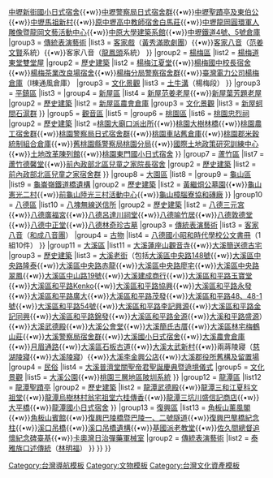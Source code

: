 {{Navbox 
|name = 桃園市文化資產
|title = [[桃園市文化資產|{{fontcolor|white|桃園市文化資產}}]]
|tracking = <includeonly>no</includeonly>
|style = width:100%;text-align:left;
|titlestyle = background:#A4345D;color:white;
|group-style = width:90px
|state = collapsed
|bodystyle=text-align:left;|group1 = 文化資產
|list1 = {{Navbox subgroup
|group1 = [[中壢區]]
|list1 = {{Navbox subgroup
|group1 = [[市定古蹟]]
|list1 =  [[國際電話無線電話中壢送信所]]{{•w}}[[中壢庄內厝子黃宅明德居]]
|group2 = [[臺灣歷史建築|歷史建築]]
|list2 = [[中平路故事館|中壢中平路縣府日式宿舍]]{{•w}}[[壢小故事森林|中壢國小日式宿舍]]{{•w}}[[中壢新街國小日式宿舍]]{{•w}}[[坜景町|中壢警察局日式宿舍群]]{{•w}}[[中壢聖蹟亭|中壢聖蹟亭及東伯公]]{{•w}}[[馬祖新村|中壢馬祖新村]]{{•w}}[[原中壢高中教師宿舍白馬莊]]{{•w}}[[龍岡圓環|中壢龍岡圓環軍人雕像暨龍岡文藝活動中心]]{{•w}}[[中原大學建築系館]]{{•w}}[[中壢五號倉庫藝文基地|中壢鐵道4號、5號倉庫]]
|group3 = [[傳統表演藝術]]
|list3 = [[客家戲]]（[[黃秀滿歌劇團]]）{{•w}}[[客家八音]]（[[范姜文賢]]系統）{{•w}}客家八音（[[龍鳳頭]]系統）
}}
|group2 = [[楊梅區]]
|list2 = {{Navbox subgroup
|group1 = [[市定古蹟]]
|list1 = [[楊梅道東堂玉明屋]]{{•w}}[[楊梅道東堂雙堂屋]]
|group2 = [[臺灣歷史建築|歷史建築]]
|list2 = [[楊梅江夏堂]]{{•w}}[[楊梅國中校長宿舍]]{{•w}}[[楊梅茶業改良場宿舍]]{{•w}}[[楊梅分局警察宿舍群]]{{•w}}[[臺灣電力公司楊梅倉庫]]（I棟通風倉庫）
|group3 = [[文化景觀]]
|list3 = [[土牛溝]]（楊梅段）
}}
|group3 = [[平鎮區]]
|list3 = {{Navbox subgroup 
|group1=[[臺灣歷史建築|歷史建築]]
|list1=[[平鎮延平路日式宿舍]]
}}
|group4 = [[新屋區]]
|list4 = {{Navbox subgroup
|group1 = [[市定古蹟]]
|list1 = [[新屋范姜祖堂]]{{•w}}[[新屋范姜老屋]]{{•w}}[[新屋葉芳題老屋]]
|group2 = [[臺灣歷史建築|歷史建築]]
|list2 = [[新屋區農會倉庫]]
|group3 = [[文化景觀]]
|list3 = [[新屋蚵間石滬群]]
}}
|group5 = [[觀音區]]
|list5 = {{Navbox subgroup
|group1 = [[國定古蹟]]
|list1 = [[白沙岬燈塔]]
|group2 = [[臺灣歷史建築|歷史建築]]
|list2 = [[草漯石門水庫移民新村衛生室]]
|group3 = [[保存技術及保存者]]
|list3 = [[瓦作]]（[[廖文蜜]]）
}}
|group6 = [[桃園區]]
|list6 = {{Navbox subgroup
|group1 = [[市定古蹟]]
|list1 =[[桃園景福宮]]{{•w}}[[桃園忠烈祠]]
|group2 = [[臺灣歷史建築|歷史建築]]
|list2 =[[桃園大廟口派出所]]{{•w}}[[桃園大樹林橋]]{{•w}}[[桃園農工宿舍群]]{{•w}}[[桃園77藝文町|桃園警察局日式宿舍群]]{{•w}}[[桃園車站舊倉庫]]{{•w}}[[桃園郡米穀統制組合倉庫]]{{•w}}[[舊桃園縣警察局桃園分局]]{{•w}}[[國際土地政策研究訓練中心]]{{•w}}[[土地改革陳列館]]{{•w}}[[桃園東門國小日式宿舍]]
}}
|group7 = [[蘆竹區]]
|list7 = {{Navbox subgroup
|group1 = [[市定古蹟]]
|list1 = [[蘆竹五福宮]]{{•w}}[[蘆竹德馨堂]]{{•w}}[[前內政部北區兒童之家院長宿舍]]
|group2 = [[臺灣歷史建築|歷史建築]]
|list2 = [[前內政部北區兒童之家宿舍群]]
}}
|group8 = [[大園區]]
|list8 = {{Navbox subgroup
|group1 = [[市定古蹟]]
|list1 = [[前空軍桃園基地設施群]]
|group2 = [[臺灣歷史建築|歷史建築]]
|list2 = [[臺水公司尖山配水池]]
|group3 = [[民俗]]
|list3 = [[竹圍福海宮飛輦轎、過金火]]
|group4 = [[考古遺址]]
|list4 = [[大園尖山遺址]]
}}
|group9 = [[龜山區]]
|list9 = {{Navbox subgroup
|group1 = [[市定古蹟]]
|list1 = [[壽山巖觀音寺]]{{•w}}[[龜崙嶺鐵道橋遺構]]
|group2 = [[臺灣歷史建築|歷史建築]]
|list2 = [[黃繼烔公墓園]]{{•w}}[[憲光二村|龜山憲光二村]]{{•w}}[[前龜山陸光三村活動中心]]{{•w}}[[龜山樟腦寮協和磚廠]]
}}
|group10 = [[八德區]]
|list10 = {{Navbox subgroup
|group1 = [[市定古蹟]]
|list1 = [[八德呂宅著存堂]]{{•w}}[[八塊無線送信所]]
|group2 = [[臺灣歷史建築|歷史建築]]
|list2 = [[八德三元宮]]{{•w}}[[八德廣福宮]]{{•w}}[[八德呂達川祠堂]]{{•w}}[[八德喻竹居]]{{•w}}[[八德敦德堂]]{{•w}}[[八德中正堂]]{{•w}}[[八德林奇珍古墓]]
|group3 = [[傳統表演藝術]]
|list3 = [[客家八音]]（[[和成八音團]]）
|group4 = [[古物]]
|list4 = [[八德國小昭和時代學校公文書冊]]（1組10件）
}}
|group11 = [[大溪區]]
|list11 = {{Navbox subgroup
|group1 = [[國定古蹟]]
|list1 = [[李騰芳古宅]]
|group2 = [[市定古蹟]]
|list2 = [[大溪齋明寺]]{{•w}}[[大溪蓮座山觀音寺]]{{•w}}[[簡送德古宅|大溪簡送德古宅]]
|group3 = [[臺灣歷史建築|歷史建築]]
|list3 = [[大溪老街]]（包括[[大溪區中央路148號]]{{•w}}[[大溪區中央路隆泰]]{{•w}}[[大溪區中央路赤龍]]{{•w}}[[大溪區中央路廖宅]]{{•w}}[[大溪區中央路翠鳳]]{{•w}}[[大溪區中山路19號]]{{•w}}[[簡阿牛#建成商行|大溪建成商行]]{{•w}}[[大溪區和平路玉寶堂]]{{•w}}[[大溪區和平路Kenko]]{{•w}}[[大溪區和平路協興]]{{•w}}[[大溪區和平路永發]]{{•w}}[[大溪區和平路廣大]]{{•w}}[[大溪區和平路茂發]]{{•w}}[[大溪區和平路48、48-1號]]{{•w}}[[大溪區和平路54號]]{{•w}}[[大溪區和平路李記興源]]{{•w}}[[大溪區和平路金記同興]]{{•w}}[[大溪區和平路錦發]]{{•w}}[[大溪區和平路金源]]{{•w}}[[大溪和平路盛源]]）{{•w}}[[大溪武德殿]]{{•w}}[[大溪公會堂]]{{•w}}[[大溪簡氏古厝]]{{•w}}[[梅鶴山莊|大溪區林宅梅鶴山莊]]{{•w}}[[大溪警察局宿舍群]]{{•w}}[[大溪國小日式宿舍]]{{•w}}[[大溪農會倉庫]]{{•w}}[[月眉通路]]{{•w}}[[大溪區石板古道]]{{•w}}[[大溪太武新村]]{{•w}}兩蔣陵寢（[[慈湖陵寢]]{{•w}}[[大溪陵寢]]）{{•w}}[[大溪李金興公店]]{{•w}}[[大溪郡役所舊構及留置場]]
|group4 = [[民俗]]
|list4 = [[大溪普濟堂#關聖帝君聖誕慶典暨遶境儀式|大溪普濟堂關聖帝君聖誕慶典暨遶境儀式]]
|group5 = [[文化景觀]]
|list5 = [[中正公園 (大溪區)|大溪公園]]{{•w}}[[桃園三層地區陂圳系統]]
}}
|group12 = [[龍潭區 (台灣)|龍潭區]]
|list12 = {{Navbox subgroup
|group1 = [[市定古蹟]]
|list1 = [[龍潭翁新統大屋]]（正廳、右第一護龍）{{•w}}[[龍潭聖蹟亭]]
|group2 = [[臺灣歷史建築|歷史建築]]
|list2 = [[龍潭武德殿]]{{•w}}[[龍潭三和江夏科文祖堂]]{{•w}}[[龍潭烏樹林村翁宅祖堂六桂傳香]]{{•w}}[[龍潭三坑川盛信記商店]]{{•w}}[[大平紅橋|大平橋]]{{•w}}[[龍潭國小日式宿舍]]
}}
|group13 = [[復興區 (台灣)|復興區]]
|list13 = {{Navbox subgroup
|group1 = [[臺灣歷史建築|歷史建築]]
|list1 =[[新竹林區管理處大溪工作站復興分站招待所]]{{•w}}[[角板山薰風閣]]{{•w}}[[角板山賓館]]{{•w}}[[復興巴陵橋暨巴陵一、二號隧道]]{{•w}}[[復興巴壟橋紀念柱]]{{•w}}[[溪口吊橋]]{{•w}}[[溪口吊橋遺構]]{{•w}}[[基國派老教堂]]{{•w}}[[佐久間總督追懷紀念碑臺基]]{{•w}}[[卡奧灣日治彈藥軍械室]]
|group2 = [[傳統表演藝術]]
|list2 = [[泰雅族口述傳統]]（[[林明福]]）
}}
}}
}}<noinclude>

{{Documentation}}

[[Category:台灣導航模板]]
[[Category:文物模板]]
[[Category:台灣文化資產模板]]
</noinclude>